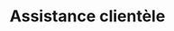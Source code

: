 ---
og:description: Describes the different types of support options provided by Auth0.
og:image: https://cdn2.auth0.com/docs/1.14553.0/img/share-image.png
og:title: Assistance clientèle
og:url: https://auth0.com/docs/
permalink: customer-support
sidebarTitle: Assistance clientèle
title: Assistance clientèle
twitter:description: Describes the different types of support options provided by
  Auth0.
twitter:title: Assistance clientèle
---